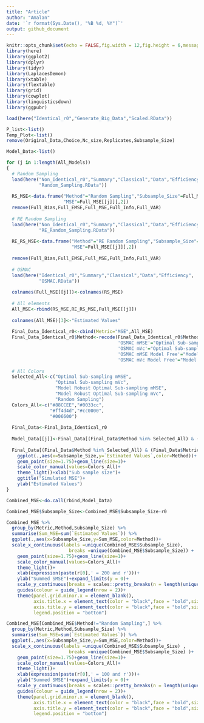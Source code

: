 ```yaml
---
title: "Article"
author: "Amalan"
date: '`r format(Sys.Date(), "%B %d, %Y")`'
output: github_document
---
```


```r
knitr::opts_chunk$set(echo = FALSE,fig.width = 12,fig.height = 6,message = FALSE,warning = FALSE)
library(here)
library(ggplot2)
library(dplyr)
library(tidyr)
library(LaplacesDemon)
library(xtable)
library(flextable)
library(grid)
library(cowplot)
library(linguisticsdown)
library(ggpubr)

load(here("Identical_r0","Generate_Big_Data","Scaled.RData"))

P_list<-list()
Temp_Plot<-list()
remove(Original_Data,Choice,Nc_size,Replicates,Subsample_Size)
```


```r
Model_Data<-list()

for (j in 1:length(All_Models)) 
{
  # Random Sampling
  load(here("Non_Identical_r0","Summary","Classical","Data","Efficiency",
            "Random_Sampling.RData"))
  
  RS_MSE<-data.frame("Method"="Random Sampling","Subsample_Size"=Full_MSE[[j]][,1],
                     "MSE"=Full_MSE[[j]][,2])
  remove(Full_Bias,Full_EMSE,Full_MSE,Full_Info,Full_VAR)
  
  # RE Random Sampling
  load(here("Non_Identical_r0","Summary","Classical","Data","Efficiency",
            "RE_Random_Sampling.RData"))
  
  RE_RS_MSE<-data.frame("Method"="RE Random Sampling","Subsample_Size"=Full_MSE[[j]][,1],
                        "MSE"=Full_MSE[[j]][,2])
  
  remove(Full_Bias,Full_EMSE,Full_MSE,Full_Info,Full_VAR)
  
  # OSMAC
  load(here("Identical_r0","Summary","Classical","Data","Efficiency",
            "OSMAC.RData"))
  
  colnames(Full_MSE[[j]])<-colnames(RS_MSE)
  
  # All elements
  All_MSE<-rbind(RS_MSE,RE_RS_MSE,Full_MSE[[j]])
  
  colnames(All_MSE)[3]<-"Estimated Values"
  
  Final_Data_Identical_r0<-cbind(Metric="MSE",All_MSE)
  Final_Data_Identical_r0$Method<-recode(Final_Data_Identical_r0$Method,
                                         'OSMAC mMSE'="Optimal Sub-sampling mMSE",
                                         'OSMAC mVc'="Optimal Sub-sampling mVc",
                                         'OSMAC mMSE Model Free'="Model Robust Optimal Sub-sampling mMSE",
                                         'OSMAC mVc Model Free'="Model Robust Optimal Sub-sampling mVc")
  
  # All Colors
  Selected_All<-c("Optimal Sub-sampling mMSE",
                  "Optimal Sub-sampling mVc",
                  "Model Robust Optimal Sub-sampling mMSE",
                  "Model Robust Optimal Sub-sampling mVc",
                  "Random Sampling")
  Colors_All<-c("#88CCEE","#0033cc",
                "#ff4d4d","#cc0000",
                "#006600")
  
  Final_Data<-Final_Data_Identical_r0
  
  Model_Data[[j]]<-Final_Data[(Final_Data$Method %in% Selected_All) & (Final_Data$Metric == "MSE"),]
  
  Final_Data[(Final_Data$Method %in% Selected_All) & (Final_Data$Metric == "MSE"),] %>%
    ggplot(.,aes(x=Subsample_Size,y=`Estimated Values`,color=Method))+
    geom_point(size=1.75)+geom_line(size=1)+
    scale_color_manual(values=Colors_All)+
    theme_light()+xlab("Sub sample size")+
    ggtitle("Simulated MSE")+
    ylab("Estimated Values")
}

Combined_MSE<-do.call(rbind,Model_Data)

Combined_MSE$Subsample_Size<-Combined_MSE$Subsample_Size-r0

Combined_MSE %>%
  group_by(Metric,Method,Subsample_Size) %>%
  summarise(Sum_MSE=sum(`Estimated Values`)) %>%
  ggplot(.,aes(x=Subsample_Size,y=Sum_MSE,color=Method))+
  scale_x_continuous(labels =unique(Combined_MSE$Subsample_Size),
                       breaks =unique(Combined_MSE$Subsample_Size)) +
    geom_point(size=1.75)+geom_line(size=1)+
    scale_color_manual(values=Colors_All)+
    theme_light()+
    xlab(expression(paste(r[0],' = 200 and r')))+
    ylab("Summed SMSE")+expand_limits(y = 0)+
    scale_y_continuous(breaks = scales::pretty_breaks(n = length(unique(Combined_MSE$Subsample_Size))/2))+
    guides(colour = guide_legend(nrow = 2))+
    theme(panel.grid.minor.x = element_blank(),
          axis.title.x = element_text(color = "black",face = "bold",size = 12),
          axis.title.y = element_text(color = "black",face = "bold",size = 12),
          legend.position = "bottom")

Combined_MSE[Combined_MSE$Method!="Random Sampling",] %>%
  group_by(Metric,Method,Subsample_Size) %>%
  summarise(Sum_MSE=sum(`Estimated Values`)) %>%
  ggplot(.,aes(x=Subsample_Size,y=Sum_MSE,color=Method))+
  scale_x_continuous(labels =unique(Combined_MSE$Subsample_Size) ,
                       breaks =unique(Combined_MSE$Subsample_Size) )+
    geom_point(size=1.75)+geom_line(size=1)+
    scale_color_manual(values=Colors_All)+
    theme_light()+
    xlab(expression(paste(r[0],' = 100 and r')))+
    ylab("Summed SMSE")+expand_limits(y = 0)+
    scale_y_continuous(breaks = scales::pretty_breaks(n = length(unique(Combined_MSE$Subsample_Size))/2))+
    guides(colour = guide_legend(nrow = 2))+
    theme(panel.grid.minor.x = element_blank(),
          axis.title.x = element_text(color = "black",face = "bold",size = 12),
          axis.title.y = element_text(color = "black",face = "bold",size = 12),
          legend.position = "bottom")
```

